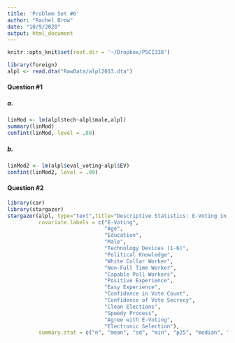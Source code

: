 ```yaml
---
title: 'Problem Set #6'
author: "Rachel Brow"
date: "10/9/2020"
output: html_document
---
```


```r
knitr::opts_knit$set(root.dir = '~/Dropbox/PSCI338')
```

```r
library(foreign)
alpl <- read.dta("RawData/alpl2013.dta")
```

#### Question #1
##### a.
```r
linMod <- lm(alpl$tech~alpl$male,alpl)
summary(linMod)
confint(linMod, level = .80)
```

##### b.
```r
linMod2 <- lm(alpl$eval_voting~alpl$EV)
confint(linMod2, level = .99)
```

#### Question #2
```r
library(car)
library(stargazer)
stargazer(alpl, type="text",title="Descriptive Statistics: E-Voting in Salta, Argentina",
          covariate.labels = c("E-Voting",
                               "Age",
                               "Education",
                               "Male",
                               "Technology Devices (1-6)",
                               "Political Knowledge",
                               "White Collar Worker",
                               "Non-Full Time Worker",
                               "Capable Poll Workers",
                               "Positive Experience",
                               "Easy Experience",
                               "Confidence in Vote Count",
                               "Confidence of Vote Secrecy",
                               "Clean Elections",
                               "Speedy Process",
                               "Agree with E-Voting",
                               "Electronic Selection"),
          summary.stat = c("n", "mean", "sd", "min", "p25", "median", "p75", "max"))
```
